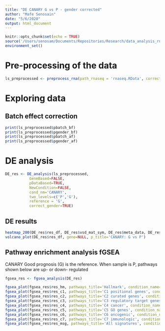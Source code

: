 ```yaml
---
title: "DE CANARY G vs P - gender corrected"
author: "Mafe Senosain"
date: "5/6/2020"
output: html_document
---
```


```r
knitr::opts_chunk$set(echo = TRUE)
source('/Users/senosam/Documents/Repositories/Research/data_analysis_rnaseq/R/30_DEGanalysis.R')
environment_set()
```

# Pre-processing of the data
```r
ls_preprocessed <- preprocess_rna(path_rnaseq = 'rnaseq.RData', correct_batch = T, correct_gender = T)
```

# Exploring data

## Batch effect correction
```r
print(ls_preprocessed$pbatch_bf)
print(ls_preprocessed$pgender_bf)
print(ls_preprocessed$pbatch_af)
print(ls_preprocessed$pgender_af)
```

# DE analysis

```r
DE_res <- DE_analysis(ls_preprocessed, 
           GeneBased=FALSE, 
           pDataBased=TRUE,
           NewCondition=FALSE,
           cond_nm='CANARY',
           two_levels=c('P','G'),
           reference = 'G',
           correct_gender=TRUE)

```

## DE results
```r
heatmap_200(DE_res$res_df, DE_res$vsd_mat_sym, DE_res$meta_data, DE_res$pData_rnaseq)
volcano_plot(DE_res$res_df, gene=NULL, p_title='CANARY: G vs P')

```

## Pathway enrichment analysis fGSEA
CANARY Good prognosis (G) is the reference. When sample is P, pathways shown below are up- or down- regulated
```r
fgsea_res <- fgsea_analysis(DE_res)

fgsea_plot(fgsea_res$res_hm, pathways_title='Hallmark', condition_name='CANARY: G vs P')
fgsea_plot(fgsea_res$res_c1, pathways_title='C1 positional genes', condition_name='CANARY: G vs P')
fgsea_plot(fgsea_res$res_c2, pathways_title='C2 curated genes', condition_name='CANARY: G vs P')
fgsea_plot(fgsea_res$res_c3, pathways_title='C3 regulatory target genes', condition_name='CANARY: G vs P')
fgsea_plot(fgsea_res$res_c4, pathways_title='C4 cancer', condition_name='CANARY: G vs P')
fgsea_plot(fgsea_res$res_c5, pathways_title='C5 GO genes', condition_name='CANARY: G vs P')
fgsea_plot(fgsea_res$res_c6, pathways_title='C6 oncogenic', condition_name='CANARY: G vs P')
fgsea_plot(fgsea_res$res_c7, pathways_title='C7 immunologic', condition_name='CANARY: G vs P')
fgsea_plot(fgsea_res$res_msg, pathways_title='All signatures', condition_name='CANARY: G vs P')
```
